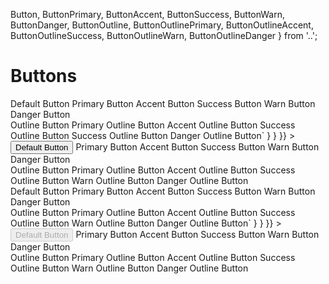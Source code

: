   Button,
  ButtonPrimary,
  ButtonAccent,
  ButtonSuccess,
  ButtonWarn,
  ButtonDanger,
  ButtonOutline,
  ButtonOutlinePrimary,
  ButtonOutlineAccent,
  ButtonOutlineSuccess,
  ButtonOutlineWarn,
  ButtonOutlineDanger
} from '..';

<Meta title="Buttons" component={Button} />

# Buttons

<Canvas>
  <Story
    name="Buttons"
    parameters={{
      docs: {
        source: {
          code: dedent`
            <Button>Default Button</Button>
            <ButtonPrimary>Primary Button</ButtonPrimary>
            <ButtonAccent>Accent Button</ButtonAccent>
            <ButtonSuccess>Success Button</ButtonSuccess>
            <ButtonWarn>Warn Button</ButtonWarn>
            <ButtonDanger>Danger Button</ButtonDanger>
            <br />
            <ButtonOutline>Outline Button</ButtonOutline>
            <ButtonOutlinePrimary>Primary Outline Button</ButtonOutlinePrimary>
            <ButtonOutlineAccent>Accent Outline Button</ButtonOutlineAccent>
            <ButtonOutlineSuccess>Success Outline Button</ButtonOutlineSuccess>
            <ButtonOutlineWarn>Success Outline Button</ButtonOutlineSuccess>
            <ButtonOutlineDanger>Danger Outline Button</ButtonOutlineDanger>`
        }
      }
    }}
  >
    <div className="button-story">
      <Button>Default Button</Button>
      <ButtonPrimary>Primary Button</ButtonPrimary>
      <ButtonAccent>Accent Button</ButtonAccent>
      <ButtonSuccess>Success Button</ButtonSuccess>
      <ButtonWarn>Warn Button</ButtonWarn>
      <ButtonDanger>Danger Button</ButtonDanger>
      <br />
      <ButtonOutline>Outline Button</ButtonOutline>
      <ButtonOutlinePrimary>Primary Outline Button</ButtonOutlinePrimary>
      <ButtonOutlineAccent>Accent Outline Button</ButtonOutlineAccent>
      <ButtonOutlineSuccess>Success Outline Button</ButtonOutlineSuccess>
      <ButtonOutlineWarn>Warn Outline Button</ButtonOutlineWarn>
      <ButtonOutlineDanger>Danger Outline Button</ButtonOutlineDanger>
    </div>
  </Story>
  <Story
    name="Disabled Buttons"
    parameters={{
      docs: {
        source: {
          code: dedent`
            <Button disabled={true}>Default Button</Button>
            <ButtonPrimary disabled={true}>Primary Button</ButtonPrimary>
            <ButtonAccent disabled={true}>Accent Button</ButtonAccent>
            <ButtonSuccess disabled={true}>Success Button</ButtonSuccess>
            <ButtonWarn disabled={true}>Warn Button</ButtonWarn>
            <ButtonDanger disabled={true}>Danger Button</ButtonDanger>
            <br />
            <ButtonOutline disabled={true}>Outline Button</ButtonOutline>
            <ButtonOutlinePrimary disabled={true}>Primary Outline Button</ButtonOutlinePrimary>
            <ButtonOutlineAccent disabled={true}>Accent Outline Button</ButtonOutlineAccent>
            <ButtonOutlineSuccess disabled={true}>Success Outline Button</ButtonOutlineSuccess>
            <ButtonOutlineWarn disabled={true}>Warn Outline Button</ButtonOutlineWarn>
            <ButtonOutlineDanger disabled={true}>Danger Outline Button</ButtonOutlineDanger>`
        }
      }
    }}
  >
    <div className="button-story">
      <Button disabled={true}>Default Button</Button>
      <ButtonPrimary disabled={true}>Primary Button</ButtonPrimary>
      <ButtonAccent disabled={true}>Accent Button</ButtonAccent>
      <ButtonSuccess disabled={true}>Success Button</ButtonSuccess>
      <ButtonWarn disabled={true}>Warn Button</ButtonWarn>
      <ButtonDanger disabled={true}>Danger Button</ButtonDanger>
      <br />
      <ButtonOutline disabled={true}>Outline Button</ButtonOutline>
      <ButtonOutlinePrimary disabled={true}>Primary Outline Button</ButtonOutlinePrimary>
      <ButtonOutlineAccent disabled={true}>Accent Outline Button</ButtonOutlineAccent>
      <ButtonOutlineSuccess disabled={true}>Success Outline Button</ButtonOutlineSuccess>
      <ButtonOutlineWarn disabled={true}>Warn Outline Button</ButtonOutlineWarn>
      <ButtonOutlineDanger disabled={true}>Danger Outline Button</ButtonOutlineDanger>
    </div>
  </Story>
  <ArgsTable of={Button} />
</Canvas>
